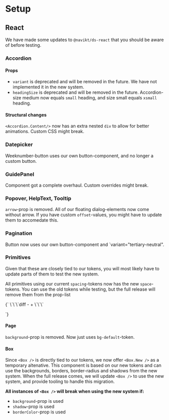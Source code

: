 
<Meta title="Docs/Become a Pilot team/2.Setup" />

# Setup

## React

We have made some updates to `@navikt/ds-react` that you should be aware of before testing.

### Accordion

#### Props

- `variant` is deprecated and will be removed in the future. We have not implemented it in the new system.
- `headingSize` is deprecated and will be removed in the future. Accordion-size medium now equals `small` heading, and size small equals `xsmall` heading.

#### Structural changes

`<Accordion.Content/>` now has an extra nested `div` to allow for better animations. Custom CSS might break.

### Datepicker

Weeknumber-button uses our own button-component, and no longer a
custom button.

### GuidePanel

Component got a complete overhaul. Custom overrides might break.

### Popover, HelpText, Tooltip

`arrow`-prop is removed. All of our floating dialog-elements now come without arrow.
If you have custom `offset`-values, you might have to update them to accomedate this.

### Pagination

Button now uses our own button-component and `variant="tertiary-neutral".

### Primitives

Given that these are closely tied to our tokens, you will most
likely have to update parts of them to test the new system.

All primitives using our current `spacing`-tokens now has
the new <code>space</code>-tokens. You can use the old tokens while
testing, but the full release will remove them from the prop-list

<Markdown>
{`
\`\`\`diff
- <HStack gap="4">
+ <HStack gap="space-16">
\`\`\`

`}

</Markdown>

#### Page

`background`-prop is removed. Now just uses `bg-default`-token.

#### Box

Since `<Box />` is directly tied to our tokens, we
now offer `<Box.New />` as a temporary altenative. This
component is based on our new tokens and can use the backgrounds,
borders, border-radius and shadows from the new system. When the full release comes, we will update `<Box />` to use the new system, and provide tooling to handle this migration.

**All instances of `<Box />` will break when using the new system if:**

- `background`-prop is used
- `shadow`-prop is used
- `borderColor`-prop is used
